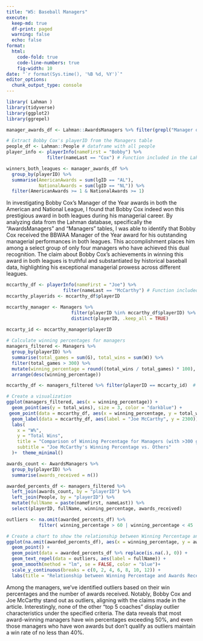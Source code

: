 ```yaml
---
title: "W5: Baseball Managers"
execute:
  keep-md: true
  df-print: paged
  warning: false
  echo: false
format:
  html:
    code-fold: true
    code-line-numbers: true
    fig-width: 10
date: "`r format(Sys.time(), '%B %d, %Y')`"
editor_options: 
  chunk_output_type: console
---
```


```r
library( Lahman )
library(tidyverse)
library(ggplot2)
library(ggrepel)
```

```r
manager_awards_df <- Lahman::AwardsManagers %>% filter(grepl("Manager of the Year", awardID))
```

```r
# Extract Bobby Cox's playerID from the Managers table
people_df <- Lahman::People # dataframe with all people
player_info <- playerInfo(nameFirst = "Bobby") %>% 
               filter(nameLast == "Cox") # Function included in the Lahman library
```

```r
winners_both_leagues <- manager_awards_df %>% 
  group_by(playerID) %>% 
  summarise(AmericanAwards = sum(lgID == "AL"), 
            NationalAwards = sum(lgID == "NL")) %>% 
  filter(AmericanAwards >= 1 & NationalAwards >= 1)
```

In investigating Bobby Cox's Manager of the Year awards in both the American and National League, I found that Bobby Cox indeed won this prestigious award in both leagues during his managerial career. By analyzing data from the Lahman database, specifically the "AwardsManagers" and "Managers" tables, I was able to identify that Bobby Cox received the BBWAA Manager of the Year award for his outstanding managerial performances in both leagues. This accomplishment places him among a select group of only four managers who have achieved this dual recognition. The claim about Bobby Cox's achievements in winning this award in both leagues is truthful and substantiated by historical baseball data, highlighting his exceptional managerial prowess across different leagues.

```r
mccarthy_df <- playerInfo(nameFirst = "Joe") %>% 
                     filter(nameLast == "McCarthy") # Function included in the Lahman library
mccarthy_playerids <- mccarthy_df$playerID

mccarthy_manager <- Managers %>% 
                        filter(playerID %in% mccarthy_df$playerID) %>% 
                        distinct(playerID, .keep_all = TRUE)
  
mccarty_id <- mccarthy_manager$playerID
```

```r
# Calculate winning percentages for managers
managers_filtered <- Managers %>%
  group_by(playerID) %>%
  summarise(total_games = sum(G), total_wins = sum(W)) %>%
  filter(total_games > 300) %>% 
  mutate(winning_percentage = round((total_wins / total_games) * 100), 2) %>% 
  arrange(desc(winning_percentage))

mccarthy_df <- managers_filtered %>% filter(playerID == mccarty_id)  # Filter managers with more than 300 games
```

```r
# Create a visualization
ggplot(managers_filtered, aes(x = winning_percentage)) +
  geom_point(aes(y = total_wins), size = 3, color = "darkblue") +
 geom_point(data = mccarthy_df, aes(x = winning_percentage, y = total_wins), size = 3, color = "red") +
  geom_label(data = mccarthy_df, aes(label = "Joe McCarthy", y = 2300)) +
  labs(
    x = "W%",
    y = "Total Wins",
    title = "Comparison of Winning Percentage for Managers (with >300 games)",
    subtitle = "Joe McCarthy's Winning Percentage vs. Others"
  )+  theme_minimal()
```

```r
awards_count <- AwardsManagers %>%
  group_by(playerID) %>%
  summarise(awards_received = n())

awarded_percents_df <- managers_filtered %>%
  left_join(awards_count, by = "playerID") %>% 
  left_join(People, by = "playerID") %>% 
  mutate(fullName = paste(nameFirst, nameLast)) %>% 
  select(playerID, fullName, winning_percentage, awards_received)

outliers <- na.omit(awarded_percents_df) %>% 
            filter( winning_percentage > 60 | winning_percentage < 45 | awards_received > 8)
```

```r
# Create a chart to show the relationship between Winning Percentage and Number of Awards
ggplot(na.omit(awarded_percents_df), aes(x = winning_percentage, y = awards_received)) +
  geom_point() +
  geom_point(data = awarded_percents_df %>% replace(is.na(.), 0)) +
  geom_text_repel(data = outliers, aes(label = fullName)) +
  geom_smooth(method = "lm", se = FALSE, color = "blue")+
  scale_y_continuous(breaks = c(0, 2, 4, 6, 8, 10, 12)) +
  labs(title = "Relationship between Winning Percentage and Awards Received", x = "Winning Percentage", y = "Number of Awards Received")+  theme_minimal()

```

Among the managers, we've identified outliers based on their win percentages and the number of awards received. Notably, Bobby Cox and Joe McCarthy stand out as outliers, aligning with the claims made in the article. Interestingly, none of the other "top 5 coaches" display outlier characteristics under the specified criteria. The data reveals that most award-winning managers have win percentages exceeding 50%, and even those managers who have won awards but don't qualify as outliers maintain a win rate of no less than 40%.
